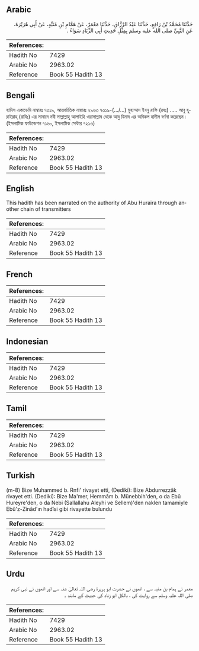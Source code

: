 ## Arabic


<div dir="rtl" lang="ar" style={{fontSize:'larger',backgroundColor:'#f8f9fa',padding:20}}>
حَدَّثَنَا مُحَمَّدُ بْنُ رَافِعٍ، حَدَّثَنَا عَبْدُ الرَّزَّاقِ، حَدَّثَنَا مَعْمَرٌ، عَنْ هَمَّامِ بْنِ مُنَبِّهٍ، عَنْ أَبِي هُرَيْرَةَ، عَنِ النَّبِيِّ صلى الله عليه وسلم بِمِثْلِ حَدِيثِ أَبِي الزِّنَادِ سَوَاءً ‏.‏
</div>
<div style={{backgroundColor:'#f8f9fa',padding:20, marginBottom: 10}}><table> <thead> <tr> <th>References:</th> <th></th> </tr> </thead> <tbody><tr><td>Hadith No</td><td>7429</td></tr><tr><td>Arabic No</td><td>2963.02</td></tr><tr><td>Reference</td><td>Book 55 Hadith 13</td></tr></tbody></table></div>

## Bengali


<div dir="ltr" lang="bn" style={{fontSize:'larger',backgroundColor:'#f8f9fa',padding:20}}>
হাদিস একাডেমি নাম্বারঃ ৭৩১৯, আন্তর্জাতিক নাম্বারঃ ২৯৬৩ ৭৩১৯-(…/...) মুহাম্মাদ ইবনু রাফি (রহঃ) ..... আবু হুরাইরাহ্ (রাযিঃ) এর সানাদে নবী সাল্লাল্লাহু আলাইহি ওয়াসাল্লাম থেকে আবু যিনাদ এর অবিকল হাদীস বর্ণনা করেছেন। (ইসলামিক ফাউন্ডেশন ৭১৬০, ইসলামিক সেন্টার ৭২১৩)
</div>
<div style={{backgroundColor:'#f8f9fa',padding:20, marginBottom: 10}}><table> <thead> <tr> <th>References:</th> <th></th> </tr> </thead> <tbody><tr><td>Hadith No</td><td>7429</td></tr><tr><td>Arabic No</td><td>2963.02</td></tr><tr><td>Reference</td><td>Book 55 Hadith 13</td></tr></tbody></table></div>

## English


<div dir="ltr" lang="en" style={{fontSize:'larger',backgroundColor:'#f8f9fa',padding:20}}>
This hadith has been narrated on the authority of Abu Huraira through another chain of transmitters
</div>
<div style={{backgroundColor:'#f8f9fa',padding:20, marginBottom: 10}}><table> <thead> <tr> <th>References:</th> <th></th> </tr> </thead> <tbody><tr><td>Hadith No</td><td>7429</td></tr><tr><td>Arabic No</td><td>2963.02</td></tr><tr><td>Reference</td><td>Book 55 Hadith 13</td></tr></tbody></table></div>

## French


<div dir="ltr" lang="fr" style={{fontSize:'larger',backgroundColor:'#f8f9fa',padding:20}}>

</div>
<div style={{backgroundColor:'#f8f9fa',padding:20, marginBottom: 10}}><table> <thead> <tr> <th>References:</th> <th></th> </tr> </thead> <tbody><tr><td>Hadith No</td><td>7429</td></tr><tr><td>Arabic No</td><td>2963.02</td></tr><tr><td>Reference</td><td>Book 55 Hadith 13</td></tr></tbody></table></div>

## Indonesian


<div dir="ltr" lang="id" style={{fontSize:'larger',backgroundColor:'#f8f9fa',padding:20}}>

</div>
<div style={{backgroundColor:'#f8f9fa',padding:20, marginBottom: 10}}><table> <thead> <tr> <th>References:</th> <th></th> </tr> </thead> <tbody><tr><td>Hadith No</td><td>7429</td></tr><tr><td>Arabic No</td><td>2963.02</td></tr><tr><td>Reference</td><td>Book 55 Hadith 13</td></tr></tbody></table></div>

## Tamil


<div dir="ltr" lang="ta" style={{fontSize:'larger',backgroundColor:'#f8f9fa',padding:20}}>

</div>
<div style={{backgroundColor:'#f8f9fa',padding:20, marginBottom: 10}}><table> <thead> <tr> <th>References:</th> <th></th> </tr> </thead> <tbody><tr><td>Hadith No</td><td>7429</td></tr><tr><td>Arabic No</td><td>2963.02</td></tr><tr><td>Reference</td><td>Book 55 Hadith 13</td></tr></tbody></table></div>

## Turkish


<div dir="ltr" lang="tr" style={{fontSize:'larger',backgroundColor:'#f8f9fa',padding:20}}>
(m-8) Bize Muhammed b. Rnfi' rivayet etti, (Dediki): Bize Abdurrezzâk rivayet etti. (Dediki): Bize Ma'mer, Hemmâm b. Münebbih'den, o da Ebû Hureyre'den, o da Nebi (Sallallahu Aleyhi ve Sellem)'den naklen tamamiyle Ebû'z-Zinâd'ın hadîsi gibi rivayette bulundu
</div>
<div style={{backgroundColor:'#f8f9fa',padding:20, marginBottom: 10}}><table> <thead> <tr> <th>References:</th> <th></th> </tr> </thead> <tbody><tr><td>Hadith No</td><td>7429</td></tr><tr><td>Arabic No</td><td>2963.02</td></tr><tr><td>Reference</td><td>Book 55 Hadith 13</td></tr></tbody></table></div>

## Urdu


<div dir="rtl" lang="ur" style={{fontSize:'larger',backgroundColor:'#f8f9fa',padding:20}}>
معمر نے ہمام بن منبہ سے ، انھوں نے حضرت ابو ہریرۃ رضی اللہ تعالیٰ عنہ سے اور انھوں نے نبی کریم صلی اللہ علیہ وسلم سے روایت کی ، بالکل ابو زناد کی حدیث کے مانند ۔
</div>
<div style={{backgroundColor:'#f8f9fa',padding:20, marginBottom: 10}}><table> <thead> <tr> <th>References:</th> <th></th> </tr> </thead> <tbody><tr><td>Hadith No</td><td>7429</td></tr><tr><td>Arabic No</td><td>2963.02</td></tr><tr><td>Reference</td><td>Book 55 Hadith 13</td></tr></tbody></table></div>